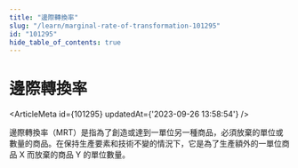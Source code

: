 ```yaml
---
title: "邊際轉換率"
slug: "/learn/marginal-rate-of-transformation-101295"
id: "101295"
hide_table_of_contents: true
---
```



# 邊際轉換率

<ArticleMeta id={101295} updatedAt={'2023-09-26 13:58:54'} />
<div className='border-solid border-b border-t-0 my-4 border-[var(--ifm-color-gray-300)]' />

邊際轉換率（MRT）是指為了創造或達到一單位另一種商品，必須放棄的單位或數量的商品。在保持生產要素和技術不變的情況下，它是為了生產額外的一單位商品 X 而放棄的商品 Y 的單位數量。
